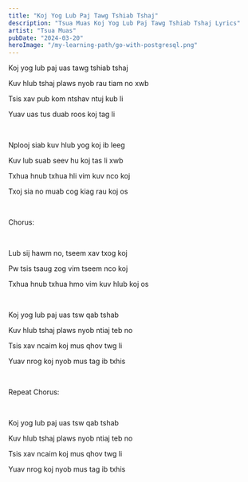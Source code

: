 ```yaml
---
title: "Koj Yog Lub Paj Tawg Tshiab Tshaj"
description: "Tsua Muas Koj Yog Lub Paj Tawg Tshiab Tshaj Lyrics"
artist: "Tsua Muas"
pubDate: "2024-03-20"
heroImage: "/my-learning-path/go-with-postgresql.png"
---
```


Koj yog lub paj uas tawg tshiab tshaj

Kuv hlub tshaj plaws nyob rau tiam no xwb

Tsis xav pub kom ntshav ntuj kub li

Yuav uas tus duab roos koj tag li

<br />

Nplooj siab kuv hlub yog koj ib leeg

Kuv lub suab seev hu koj tas li xwb

Txhua hnub txhua hli vim kuv nco koj

Txoj sia no muab cog kiag rau koj os

<br />

Chorus:

<br />

Lub sij hawm no, tseem xav txog koj

Pw tsis tsaug zog vim tseem nco koj

Txhua hnub txhua hmo vim kuv hlub koj os

<br />

Koj yog lub paj uas tsw qab tshab

Kuv hlub tshaj plaws nyob ntiaj teb no

Tsis xav ncaim koj mus qhov twg li

Yuav nrog koj nyob mus tag ib txhis

<br />

Repeat Chorus:

<br />

Koj yog lub paj uas tsw qab tshab

Kuv hlub tshaj plaws nyob ntiaj teb no

Tsis xav ncaim koj mus qhov twg li

Yuav nrog koj nyob mus tag ib txhis
